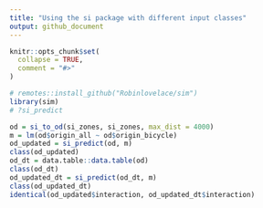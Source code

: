 ```yaml
---
title: "Using the si package with different input classes"
output: github_document
---
```


```r
knitr::opts_chunk$set(
  collapse = TRUE,
  comment = "#>"
)
```

```r
# remotes::install_github("Robinlovelace/sim")
library(sim)
# ?si_predict
```

```r
od = si_to_od(si_zones, si_zones, max_dist = 4000)
m = lm(od$origin_all ~ od$origin_bicycle)
od_updated = si_predict(od, m)
class(od_updated)
od_dt = data.table::data.table(od)
class(od_dt)
od_updated_dt = si_predict(od_dt, m)
class(od_updated_dt)
identical(od_updated$interaction, od_updated_dt$interaction)
```

